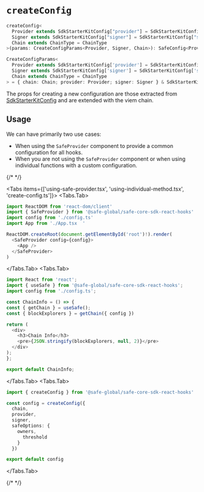 
# `createConfig`

```typescript
createConfig<
  Provider extends SdkStarterKitConfig["provider"] = SdkStarterKitConfig["provider"],
  Signer extends SdkStarterKitConfig["signer"] = SdkStarterKitConfig["signer"],
  Chain extends ChainType = ChainType
>(params: CreateConfigParams<Provider, Signer, Chain>): SafeConfig<Provider, Signer, Chain>

CreateConfigParams<
  Provider extends SdkStarterKitConfig['provider'] = SdkStarterKitConfig['provider'],
  Signer extends SdkStarterKitConfig['signer'] = SdkStarterKitConfig['signer'],
  Chain extends ChainType = ChainType
> = { chain: Chain; provider: Provider; signer: Signer } & SdkStarterKitConfig
```

The props for creating a new configuration are those extracted from [SdkStarterKitConfig](https://github.com/safe-global/safe-core-sdk/blob/main/packages/sdk-starter-kit/src/types.ts#L49-L65) and are extended with the viem chain.

## Usage

We can have primarily two use cases:

- When using the `SafeProvider` component to provide a common configuration for all hooks.  
- When you are not using the `SafeProvider` component or when using individual functions with a custom configuration.

{/* <!-- vale off --> */}

<Tabs items={['using-safe-provider.tsx', 'using-individual-method.tsx', 'create-config.ts']}>
  <Tabs.Tab>
  ```typescript
  import ReactDOM from 'react-dom/client'
  import { SafeProvider } from '@safe-global/safe-core-sdk-react-hooks'
  import config from './config.ts'
  import App from './App.tsx  '

  ReactDOM.createRoot(document.getElementById('root')!).render(
    <SafeProvider config={config}>
      <App />
    </SafeProvider>
  )
  ```
  </Tabs.Tab>
  <Tabs.Tab>
  ```typescript
  import React from 'react';
  import { useSafe } from '@safe-global/safe-core-sdk-react-hooks';
  import config from './config.ts';

  const ChainInfo = () => {
  const { getChain } = useSafe();
  const { blockExplorers } = getChain({ config })

  return (
    <div>
      <h3>Chain Info</h3>
      <pre>{JSON.stringify(blockExplorers, null, 2)}</pre>
    </div>
  );
  };

  export default ChainInfo;
  ```
  </Tabs.Tab>
  <Tabs.Tab>
  ```typescript
  import { createConfig } from '@safe-global/safe-core-sdk-react-hooks'

  const config = createConfig({
    chain,
    provider,
    signer,
    safeOptions: {
      owners,
        threshold
      }
    })

  export default config
  ```
  </Tabs.Tab>
</Tabs>

{/* <!-- vale on --> */}
